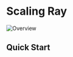 # Scaling Ray


![Overview](./images/overview.jpeg)

## Quick Start

<Cards num={5}>
  <Card
    arrow
    title="Distributed Computing with Ray"
    href="/">
  </Card>
  <Card
    arrow
    title="Remote Function"
    href="/">
  </Card>
    <Card
    arrow
    title="Stateful Distributed Computing"
    href="/">
  </Card>
    <Card
    arrow
    title="Autoscaling Machine Learning APIs"
    href="/">
  </Card>
    <Card
    arrow
    title="Comparison with Spark"
    href="/">
  </Card>
</Cards>


